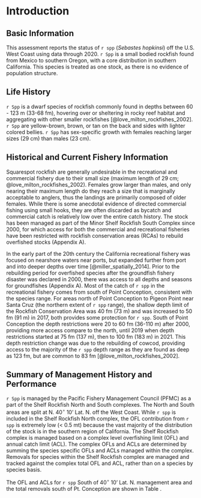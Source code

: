 # Introduction

## Basic Information

This assessment reports the status of `r spp` (*Sebastes hopkinsi*) off the U.S. West Coast using data through 2020. `r Spp` is a small bodied rockfish found from Mexico to southern Oregon, with a core distribution in southern California. This species is treated as one stock, as there is no evidence of population structure.


## Life History

`r Spp` is a dwarf species of rockfish commonly found in depths between 60 - 123 m (33-68 fm), hovering over or sheltering in rocky reef habitat and aggregating with other smaller rockfishes [@love_milton_rockfishes_2002]. `r Spp` are yellow-brown, brown, or tan on the back and sides with lighter colored bellies. `r Spp`  has sex-specific growth with females reaching larger sizes (29 cm) than males (23 cm). 


## Historical and Current Fishery Information

Squarespot rockfish are generally undesirable in the recreational and commercial fishery due to their small size (maximum length of 29 cm; @love_milton_rockfishes_2002).  Females grow larger than males, and only nearing their maximum length do they reach a size that is marginally acceptable to anglers, thus the landings are primarily composed of older females.  While there is some anecdotal evidence of directed commercial fishing using small hooks, they are often discarded as bycatch and commercial catch is relatively low over the entire catch history.  The stock has been managed as part of the Minor Shelf Rockfish South Complex since 2000, for which access for both the commercial and recreational fisheries have been restricted with rockfish conservation areas (RCAs) to rebuild overfished stocks (Appendix A).   

In the early part of the 20th century the California recreational fishery was focused on nearshore waters near ports, but expanded further from port and into deeper depths over time [@miller_spatially_2014].  Prior to the rebuilding period for overfished species after the groundfish fishery disaster was declared in 2000, there was access to all depths and seasons for groundfishes (Appendix A).  Most of the catch of `r spp` in the recreational fishery comes from south of Point Conception, consistent with the species range.  For areas north of Point Conception to Pigeon Point near Santa Cruz (the northern extent of `r spp` range), the shallow depth limit of the Rockfish Conservation Area was 40 fm (73 m) and was increased to 50 fm (91 m) in 2017, both provides some protection for `r spp`.  South of Point Conception the depth restrictions were 20 to 60 fm (36-110 m) after 2000, providing more access compare to the north, until 2019 when depth restrictions started at 75 fm (137 m), then to 100 fm (183 m) in 2021.  This depth restriction change was due to the rebuilding of cowcod, providing access to the majority of the `r spp` depth range as they are found as deep as 123 fm, but are common to 83 fm [@love_milton_rockfishes_2002].     

## Summary of Management History and Performance

`r Spp` is managed by the Pacific Fishery Management Council (PFMC) as a part of the Shelf Rockfish North and South complexes.  The North and South areas are split at N. 40$^\circ$ 10' Lat. N. off the West Coast. While `r spp` is included in the Shelf Rockfish North complex, the OFL contribution from `r spp` is extremely low (< 0.5 mt) because the vast majority of the distribution of the stock is in the southern region of California. The Shelf Rockfish complex is managed based on a complex level overfishing limit (OFL) and annual catch limit (ACL). The complex OFLs and ACLs are determined by summing the species specific OFLs and ACLs managed within the complex. Removals for species within the Shelf Rockfish complex are managed and tracked against the complex total OFL and ACL, rather than on a species by species basis.

The OFL and ACLs for `r spp` South of 40$^\circ$ 10' Lat. N. management area and the total removals south of Pt. Conception are shown in Table \ref{tab:ofl}.



